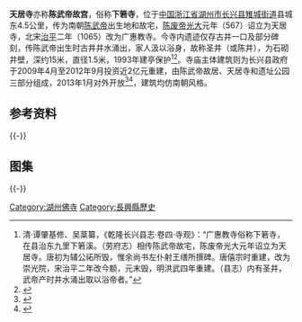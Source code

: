 {{文物保护单位
| 名称 = 天居寺
| 级别 = 省级
| 省区市 = 浙江省
| 图片 = Tianju Temple DJI 0477 (2).jpg
| 说明 = 天居寺全貌航拍，拍摄于2019年11月
| 编号 = 6-361
| 分类 = 其他
| 时代 = 六朝
| 所在 = [[湖州市|湖州市]][[长兴县|长兴县]]
| 登录 = 2011年1月
}}
'''天居寺'''亦称'''陈武帝故宫'''，俗称'''下箬寺'''，位于[[中国|中国]][[浙江省|浙江省]][[湖州市|湖州市]][[长兴县|长兴县]][[雉城街道|雉城街道]]县城东4.5公里，传为南朝[[陈武帝|陈武帝]]出生地和故宅，[[陳伯宗|陈废帝]][[光大|光大]]元年（567）诏立为天居寺，北宋[[治平_(北宋)|治平]]二年（1065）改为广惠教寺。今寺内遗迹仅存古井一口及部分碑刻，传陈武帝出生时古井井水涌出，家人汲以浴身，故称圣井（或陈井），为石砌井壁，深约15米，直径1.5米，1993年建亭保护<ref>清·谭肇基修、吴棻纂，《乾隆长兴县志·卷四·寺观》：“广惠教寺俗称下箬寺，在县治东九里下箬溪。（劳府志）相传陈武帝故宅，陈废帝光大元年诏立为天居寺。唐初为辅公祏所毁，惟余尚书左仆射王缮所撰碑。唐僖宗时重建，改为崇光院，宋治平二年改今额，元末毁，明洪武四年重建。（县志）内有圣井，武帝产时井水涌出取以浴帝者。”</ref><ref>{{cite web|url=http://zfxxgk.zjcx.gov.cn/xxgk/jcms_files/jcms1/web23/site/art/2013/1/28/art_4480_1101.html|title=《陈武帝故宫》|accessdate=2014-03-29|work=|publisher=长兴县政府|archive-url=https://web.archive.org/web/20140407081220/http://zfxxgk.zjcx.gov.cn/xxgk/jcms_files/jcms1/web23/site/art/2013/1/28/art_4480_1101.html|archive-date=2014-04-07|dead-url=yes}}</ref>。寺庙主体建筑则为长兴县政府于2009年4月至2012年9月投资近2亿元重建，由陈武帝故居、天居寺和遗址公园三部分组成，2013年1月对外开放<ref>{{cite web|url=http://www.ctnews.com.cn/zglyb/html/2012-08/01/content_60242.htm?div=-1|title=《长兴陈武帝故宫即将竣工》|accessdate=2014-03-29|work=茆震|publisher=中国旅游报|deadurl=yes|archiveurl=https://web.archive.org/web/20140407064625/http://www.ctnews.com.cn/zglyb/html/2012-08/01/content_60242.htm?div=-1|archivedate=2014-04-07}}</ref><ref>{{cite web|url=http://hzrb.hz66.com/hubaojizhe/xuhuilin/2013-01-08/10816.html|title=《长兴陈武帝故宫正式开放》|accessdate=2014-03-29|work=徐惠林|publisher=湖州日报|deadurl=yes|archiveurl=https://web.archive.org/web/20140407070239/http://hzrb.hz66.com/hubaojizhe/xuhuilin/2013-01-08/10816.html|archivedate=2014-04-07}}</ref>，建筑均仿南朝风格。
==参考资料==
{{reflist|2}}
{{-}}
==图集==
{{multiple image
| align  = left
| image1 = Tianju Temple 01 2014-03.JPG
| width1 = 240
| caption1 = 井亭东面
| image2 = Tianju Temple 05 2014-03.JPG
| width2 = 240
| caption2 = 圣井
| image3 = Tianju Temple 08 2014-03.JPG
| width3 = 240
| caption3 = 位于井亭西侧的碑刻，左侧为清康熙六十年（1721）《广惠禅堂碑记》，右侧碑刻不详
| image4 = Tianju Temple 07 2014-03.JPG
| width4 = 240
| caption4 = 位于井亭北侧的碑刻，左侧碑刻不详，右侧为清乾隆三十七年（1772）《下箬寺基地一案奉宪断结勒石永禁碑》
}}
{{-}}
{{DEFAULTSORT:T}}
{{commons|Category:Tianju Temple}}
{{湖州市境内的浙江省文物保护单位}}
[[Category:湖州佛寺|Category:湖州佛寺]]
[[Category:長興縣歷史|Category:長興縣歷史]]